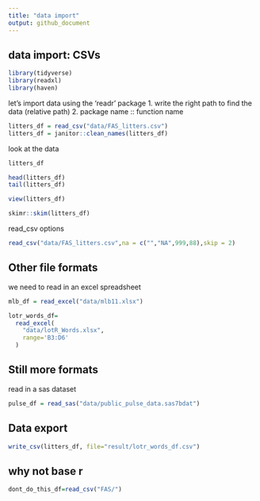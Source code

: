 ```yaml
---
title: "data import"
output: github_document
---
```


## data import: CSVs


```r
library(tidyverse)
library(readxl)
library(haven)
```

let's import data using the 'readr' package
1. write the right path to find the data (relative path)
2. package name :: function name
```r
litters_df = read_csv("data/FAS_litters.csv")
litters_df = janitor::clean_names(litters_df)
```
look at the data
```r
litters_df

head(litters_df)
tail(litters_df)
```

```r
view(litters_df)
```

```r
skimr::skim(litters_df)
```

read_csv options
```r
read_csv("data/FAS_litters.csv",na = c("","NA",999,88),skip = 2)
```

## Other file formats
we need to read in an excel spreadsheet

```r
mlb_df = read_excel("data/mlb11.xlsx")
```

```r
lotr_words_df=
  read_excel(
    "data/lotR_Words.xlsx",
    range='B3:D6'
  )
```

## Still more formats

read in a sas dataset

```r
pulse_df = read_sas("data/public_pulse_data.sas7bdat")
```


## Data export

```r
write_csv(litters_df, file="result/lotr_words_df.csv")
```

## why not base r

```r
dont_do_this_df=read_csv("FAS/")

```







 
